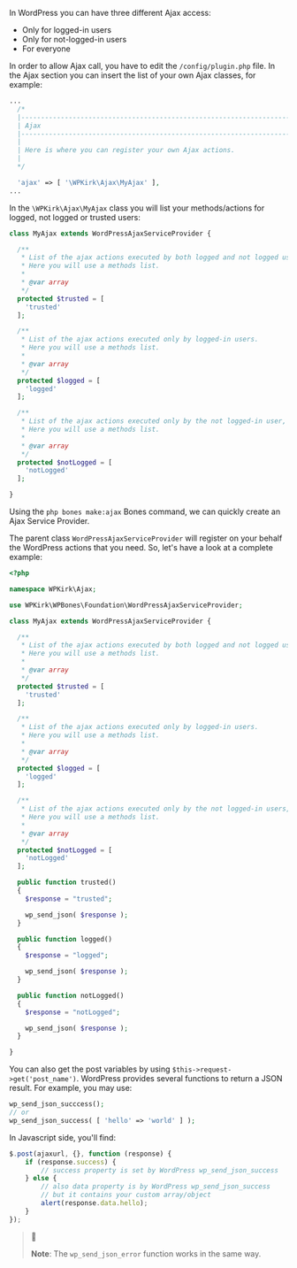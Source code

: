 In WordPress you can have three different Ajax access:

- Only for logged-in users
- Only for not-logged-in users
- For everyone

In order to allow Ajax call, you have to edit the `/config/plugin.php` file. In the Ajax section you can insert the list of your own Ajax classes, for example:

```php
...
  /*
  |--------------------------------------------------------------------------
  | Ajax
  |--------------------------------------------------------------------------
  |
  | Here is where you can register your own Ajax actions.
  |
  */

  'ajax' => [ '\WPKirk\Ajax\MyAjax' ],
...
```

In the `\WPKirk\Ajax\MyAjax` class you will list your methods/actions for logged, not logged or trusted users:

```php
class MyAjax extends WordPressAjaxServiceProvider {

  /**
   * List of the ajax actions executed by both logged and not logged users.
   * Here you will use a methods list.
   *
   * @var array
   */
  protected $trusted = [
    'trusted'
  ];

  /**
   * List of the ajax actions executed only by logged-in users.
   * Here you will use a methods list.
   *
   * @var array
   */
  protected $logged = [
    'logged'
  ];

  /**
   * List of the ajax actions executed only by the not logged-in user, usually from the frontend.
   * Here you will use a methods list.
   *
   * @var array
   */
  protected $notLogged = [
    'notLogged'
  ];

}
```

Using the `php bones make:ajax` Bones command, we can quickly create an Ajax Service Provider.

The parent class `WordPressAjaxServiceProvider` will register on your behalf the WordPress actions that you need. So, let's have a look at a complete example:

```php
<?php

namespace WPKirk\Ajax;

use WPKirk\WPBones\Foundation\WordPressAjaxServiceProvider;

class MyAjax extends WordPressAjaxServiceProvider {

  /**
   * List of the ajax actions executed by both logged and not logged users.
   * Here you will use a methods list.
   *
   * @var array
   */
  protected $trusted = [
    'trusted'
  ];

  /**
   * List of the ajax actions executed only by logged-in users.
   * Here you will use a methods list.
   *
   * @var array
   */
  protected $logged = [
    'logged'
  ];

  /**
   * List of the ajax actions executed only by the not logged-in users, usually from the frontend.
   * Here you will use a methods list.
   *
   * @var array
   */
  protected $notLogged = [
    'notLogged'
  ];

  public function trusted()
  {
    $response = "trusted";

    wp_send_json( $response );
  }

  public function logged()
  {
    $response = "logged";

    wp_send_json( $response );
  }

  public function notLogged()
  {
    $response = "notLogged";

    wp_send_json( $response );
  }

}
```

You can also get the post variables by using `$this->request->get('post_name')`. WordPress provides several functions to return a JSON result. For example, you may use:

```php
wp_send_json_succcess();
// or
wp_send_json_success( [ 'hello' => 'world' ] );
```

In Javascript side, you'll find:

```javascript
$.post(ajaxurl, {}, function (response) {
	if (response.success) {
		// success property is set by WordPress wp_send_json_success
	} else {
		// also data property is by WordPress wp_send_json_success
		// but it contains your custom array/object
		alert(response.data.hello);
	}
});
```

> 📌
>
> **Note**: The `wp_send_json_error` function works in the same way.
